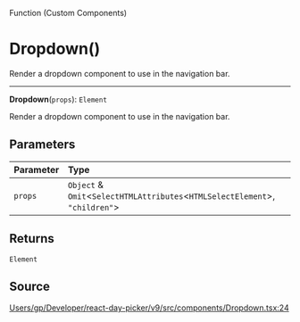 <SectionTitle>Function (Custom Components)</SectionTitle>

# Dropdown()

<Description>
Render a dropdown component to use in the navigation bar.
</Description>

---

<a id="undefined" name="undefined"></a>

<SignatureMemberIdentifier>**Dropdown**(`props`): `Element`</SignatureMemberIdentifier>

Render a dropdown component to use in the navigation bar.

## Parameters

| Parameter | Type |
| :------ | :------ |
| `props` | `Object` & `Omit`\<`SelectHTMLAttributes`\<`HTMLSelectElement`\>, `"children"`\> |

## Returns

`Element`

## Source

[Users/gp/Developer/react-day-picker/v9/src/components/Dropdown.tsx:24](https://github.com/gpbl/react-day-picker/blob/b97c86295/src/components/Dropdown.tsx#L24)
